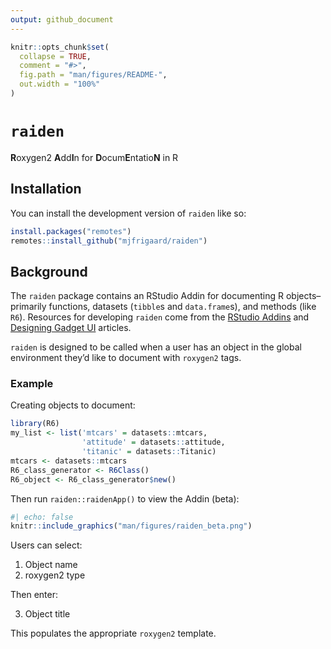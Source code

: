 ```yaml
---
output: github_document
---
```


<!-- README.md is generated from README.Rmd. Please edit that file -->

```r
knitr::opts_chunk$set(
  collapse = TRUE,
  comment = "#>",
  fig.path = "man/figures/README-",
  out.width = "100%"
)
```

# `raiden`

<!-- badges: start -->

<!-- badges: end -->

**R**oxygen2 **A**dd**I**n for **D**ocum**E**ntatio**N** in R

## Installation

You can install the development version of `raiden` like so:

``` r
install.packages("remotes")
remotes::install_github("mjfrigaard/raiden")
```

## Background

The `raiden` package contains an RStudio Addin for documenting R objects--primarily functions, datasets (`tibble`s and `data.frame`s), and methods (like `R6`). Resources for developing `raiden` come from the [RStudio Addins](https://rstudio.github.io/rstudioaddins/) and [Designing Gadget UI](https://shiny.posit.co/r/articles/build/gadget-ui/) articles.

`raiden` is designed to be called when a user has an object in the global environment they'd like to document with `roxygen2` tags.

### Example

Creating objects to document:

```r
library(R6)
my_list <- list('mtcars' = datasets::mtcars,
                'attitude' = datasets::attitude,
                'titanic' = datasets::Titanic)
mtcars <- datasets::mtcars
R6_class_generator <- R6Class()
R6_object <- R6_class_generator$new()
```

Then run `raiden::raidenApp()` to view the Addin (beta):

```r
#| echo: false
knitr::include_graphics("man/figures/raiden_beta.png")
```

Users can select:

1.  Object name
2.  roxygen2 type

Then enter:

3.  Object title

This populates the appropriate `roxygen2` template.

